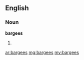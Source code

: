 ==English==

===Noun===
'''bargees'''

# {{plural of|[[bargee]]}}

[[ar:bargees]]
[[mg:bargees]]
[[my:bargees]]